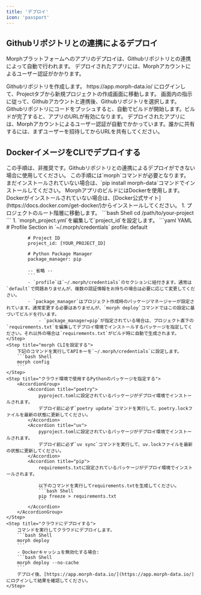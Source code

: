 ```yaml
---
title: 'デプロイ'
icon: 'passport'
---
```


## Githubリポジトリとの連携によるデプロイ

Morphプラットフォームへのアプリのデプロイは、Githubリポジトリとの連携によって自動で行われます。
デプロイされたアプリには、Morphアカウントによるユーザー認証がかかります。

<Steps>
    <Step title="Githubリポジトリを作成する">
        Githubリポジトリを作成します。
    </Step>
    <Step title="morph-data.ioにログイン、Githubアカウントと連携する">
        https://app.morph-data.io/ にログインして、Projectタブから新規プロジェクトの作成画面に移動します。
        画面内の指示に従って、Githubアカウントと連携後、Githubリポジトリを選択します。
    </Step>
    <Step title="コードをプッシュする">
        Githubリポジトリにコードをプッシュすると、自動でビルドが開始します。ビルドが完了すると、アプリのURLが有効になります。
        デプロイされたアプリには、Morphアカウントによるユーザー認証が自動でかかっています。誰かに共有するには、まずユーザーを招待してからURLを共有してください。
    </Step>
</Steps>

## DockerイメージをCLIでデプロイする

<Warning>
    この手順は、非推奨です。Githubリポジトリとの連携によるデプロイができない場合に使用してください。
</Warning>

<Note>
    この手順には`morph`コマンドが必要となります。
    まだインストールされていない場合は、`pip install morph-data`コマンドでインストールしてください。
</Note>

<Note>
    MorphアプリのビルドにはDockerを使用します。Dockerがインストールされていない場合は、[Docker公式サイト](https://docs.docker.com/get-docker/)からインストールしてください。
</Note>

<Steps>
    <Step title="プロジェクトをセットアップする">
        1. プロジェクトのルート階層に移動します。
            ```bash Shell
            cd /path/to/your-project
            ```
        1. `morph_project.yml`を編集して`project_id`を設定します。
            ```yaml YAML
            # Profile Section in `~/.morph/credentials`
            profile: default

            # Project ID
            project_id: [YOUR_PROJECT_ID]

            # Python Package Manager
            package_manager: pip

            -- 省略 --
            ```
            - `profile`は`~/.morph/credentials`のセクションに紐付きます。通常は`default`で問題ありませんが、複数の認証情報をお持ちの場合は必要に応じて変更してください。
            - `package_manager`はプロジェクト作成時のパッケージマネージャーが設定されています。通常変更する必要はありませんが、`morph deploy`コマンドではこの設定に基づいてビルドを行います。
                - `package_manager=pip`が指定されている場合は、プロジェクト直下の`requirements.txt`を編集してデプロイ環境でインストールするパッケージを指定してください。それ以外の場合は`requirements.txt`がビルド時に自動で生成されます。
    </Step>
    <Step title="morph CLIを設定する">
        下記のコマンドを実行してAPIキーを`~/.morph/credentials`に設定します。
        ```bash Shell
        morph config
        ```
    </Step>
    <Step title="クラウド環境で使用するPythonのパッケージを指定する">
        <AccordionGroup>
            <Accordion title="poetry">
                pyproject.tomlに設定されているパッケージがデプロイ環境でインストールされます。
                デプロイ前に必ず`poetry update`コマンドを実行して、poetry.lockファイルを最新の状態に更新してください。
            </Accordion>
            <Accordion title="uv">
                pyproject.tomlに設定されているパッケージがデプロイ環境でインストールされます。
                デプロイ前に必ず`uv sync`コマンドを実行して、uv.lockファイルを最新の状態に更新してください。
            </Accordion>
            <Accordion title="pip">
                requirements.txtに設定されているパッケージがデプロイ環境でインストールされます。

                以下のコマンドを実行してrequirements.txtを生成してください。
                ```bash Shell
                pip freeze > requirements.txt
                ```
            </Accordion>
        </AccordionGroup>
    </Step>
    <Step title="クラウドにデプロイする">
        コマンドを実行してクラウドにデプロイします。
        ```bash Shell
        morph deploy
        ```
        - Dockerキャッシュを無効化する場合:
        ```bash Shell
        morph deploy --no-cache
        ```
        デプロイ後、[https://app.morph-data.io/](https://app.morph-data.io/) にログインして結果を確認してください。
    </Step>
</Steps>